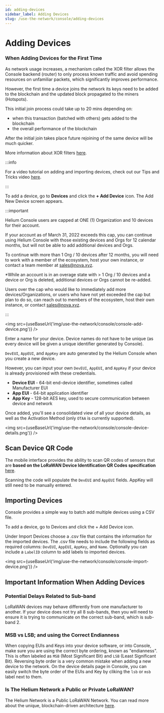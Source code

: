 ```yaml
---
id: adding-devices
sidebar_label: Adding Devices
slug: /use-the-network/console/adding-devices
---
```


# Adding Devices


### When Adding Devices for the First Time

As network usage increases, a mechanism called the XOR filter allows the Console backend (router) to
only process known traffic and avoid spending resources on unfamiliar packets, which significantly
improves performance.

However, the first time a device joins the network its keys need to be added to the blockchain and
the updated block propagated to the miners (Hotspots).

This initial join process could take up to 20 mins depending on:

- when this transaction (batched with others) gets added to the blockchain
- the overall performance of the blockchain

After the initial join takes place future rejoining of the same device will be much quicker.

More information about XOR filters
[here](https://engineering.helium.com/2021/07/29/console-updates-2.0.html).

:::info

For a video tutorial on adding and importing devices, check out our Tips and Tricks video
[here](https://youtu.be/ntr839pqWpg).

:::

To add a device, go to **Devices** and click the **+ Add Device** icon. The Add New Device screen
appears.

:::important

Helium Console users are capped at ONE (1) Organization and 10 devices for their account.

If your account as of March 31, 2022 exceeds this cap, you can continue using Helium Console with
those existing devices and Orgs for 12 calendar months, but will not be able to add additional
devices and Orgs.

To continue with more than 1 Org / 10 devices after 12 months, you will need to work with a member
of the ecosystem, host your own instance, or contact a team member at sales@nova.xyz.

\*While an account is in an overage state with > 1 Org / 10 devices and a device or Org is deleted,
additional devices or Orgs cannot be re-added.

Users over the cap who would like to immediately add more devices/Organizations, or users who have
not yet exceeded the cap but plan to do so, can reach out to members of the ecosystem, host their
own instance, or contact sales@nova.xyz.

:::

<img src={useBaseUrl('img/use-the-network/console/console-add-device.png')} />

Enter a name for your device. Device names do not have to be unique \(as every device will be given
a unique identifier generated by Console\).

`DevEUI`, `AppEUI`, and `AppKey` are auto generated by the Helium Console when you create a new
device.

However, you can input your own `DevEUI`, `AppEUI`, and `AppKey` if your device is already
provisioned with these credentials.

- **Device EUI** - 64-bit end-device identifier, sometimes called Manufacturer EUI
- **App EUI** - 64-bit application identifier
- **App Key** - 128-bit AES key, used to secure communication between device and network

Once added, you'll see a consolidated view of all your device details, as well as the Activation
Method \(only `OTAA` is currently supported\).

<img src={useBaseUrl('img/use-the-network/console/console-device-details.png')} />

## Scan Device QR Code

The mobile interface provides the ability to scan QR codes of sensors that are **based on the
LoRaWAN Device Identification QR Codes specification**
[here](https://lora-alliance.org/resource_hub/tr005-lorawan-device-identification-qr-codes/).

Scanning the code will populate the `DevEUI` and `AppEUI` fields. AppKey will still need to be
manually entered.

## Importing Devices

Console provides a simple way to batch add multiple devices using a CSV file.

To add a device, go to Devices and click the + Add Device icon.

Under Import Devices choose a .csv file that contains the information for the imported devices. The
.csv file needs to include the following fields as required columns: `DevEUI`, `AppEUI`, `AppKey`,
and `Name`. Optionally you can include a `LabelID` column to add labels to imported devices.

<img src={useBaseUrl('img/use-the-network/console/console-import-device.png')} />

## Important Information When Adding Devices

### Potential Delays Related to Sub-band

LoRaWAN devices may behave differently from one manufacturer to another. If your device does not try
all 8 sub-bands, then you will need to ensure it is trying to communicate on the correct sub-band,
which is sub-band 2.

### MSB vs LSB; and using the Correct Endianness

When copying EUIs and Keys into your device software, or into Console, make sure you are using the
correct byte ordering, known as "endianness". This is often labeled as `MSB` \(Most Significant
Bit\) and `LSB` \(Least Significant Bit\). Reversing byte order is a very common mistake when adding
a new device to the network. On the device details page in Console, you can easily switch the byte
order of the EUIs and Key by cliking the `lsb` or `msb` label next to them.

### Is The Helium Network a Public or Private LoRaWAN?

The Helium Network is a Public LoRaWAN Network. You can read more about the unique,
blockchain-driven architecture [here](/blockchain).
